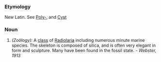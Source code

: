 ===Etymology===
New Latin. See [[Poly-]], and [[Cyst]]
===Noun===
#''(Zoölogy):'' A [[class]] of [[Radiolaria]] including numerous minute marine species. The skeleton is composed of silica, and is often very elegant in form and sculpture. Many have been found in the fossil state. - ''Webster, 1913''